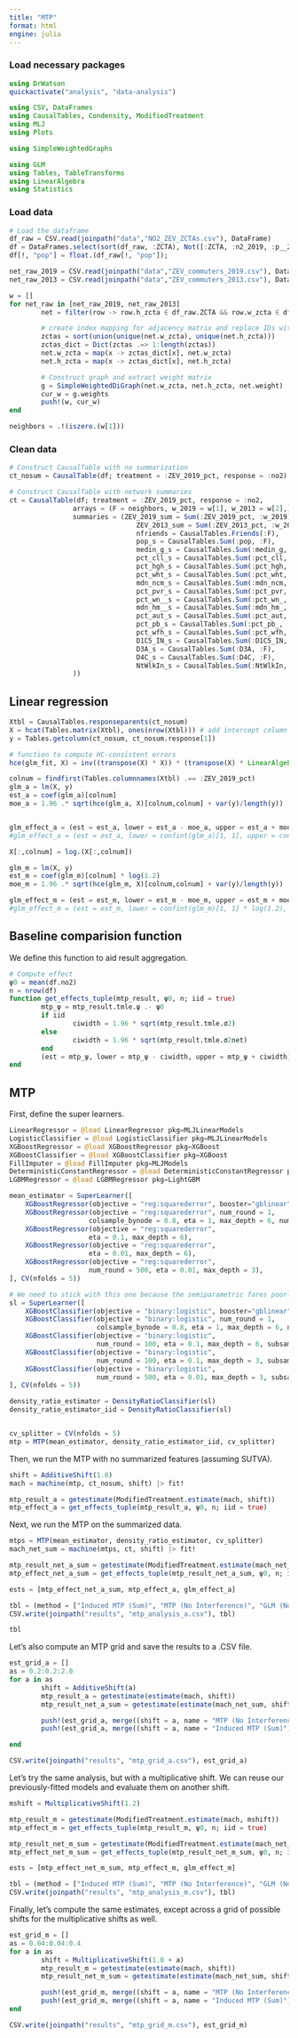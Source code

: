 ```yaml
---
title: "MTP"
format: html
engine: julia
---
```


### Load necessary packages
```julia
using DrWatson
quickactivate("analysis", "data-analysis")

using CSV, DataFrames
using CausalTables, Condensity, ModifiedTreatment
using MLJ
using Plots

using SimpleWeightedGraphs

using GLM
using Tables, TableTransforms
using LinearAlgebra
using Statistics
```

### Load data
```julia

# Load the dataframe
df_raw = CSV.read(joinpath("data","NO2_ZEV_ZCTAs.csv"), DataFrame)
df = DataFrames.select(sort(df_raw, :ZCTA), Not([:ZCTA, :n2_2019, :p__2013]))
df[!, "pop"] = float.(df_raw[!, "pop"]);

```

```julia
net_raw_2019 = CSV.read(joinpath("data","ZEV_commuters_2019.csv"), DataFrame)
net_raw_2013 = CSV.read(joinpath("data","ZEV_commuters_2013.csv"), DataFrame)

w = []
for net_raw in [net_raw_2019, net_raw_2013]
        net = filter(row -> row.h_zcta ∈ df_raw.ZCTA && row.w_zcta ∈ df_raw.ZCTA, net_raw)

        # create index mapping for adjacency matrix and replace IDs with rank
        zctas = sort(union(unique(net.w_zcta), unique(net.h_zcta)))
        zctas_dict = Dict(zctas .=> 1:length(zctas))
        net.w_zcta = map(x -> zctas_dict[x], net.w_zcta)
        net.h_zcta = map(x -> zctas_dict[x], net.h_zcta)

        # Construct graph and extract weight matrix
        g = SimpleWeightedDiGraph(net.w_zcta, net.h_zcta, net.weight)
        cur_w = g.weights
        push!(w, cur_w)
end

neighbors = .!(iszero.(w[1]))


```

### Clean data
```julia

# Construct CausalTable with no summarization
ct_nosum = CausalTable(df; treatment = :ZEV_2019_pct, response = :no2)

# Construct CausalTable with network summaries
ct = CausalTable(df; treatment = :ZEV_2019_pct, response = :no2, 
                arrays = (F = neighbors, w_2019 = w[1], w_2013 = w[2],), 
                summaries = (ZEV_2019_sum = Sum(:ZEV_2019_pct, :w_2019),
                                ZEV_2013_sum = Sum(:ZEV_2013_pct, :w_2013),
                                nfriends = CausalTables.Friends(:F),
                                pop_s = CausalTables.Sum(:pop, :F),
                                medin_g_s = CausalTables.Sum(:medin_g, :F),
                                pct_cll_s = CausalTables.Sum(:pct_cll, :F),
                                pct_hgh_s = CausalTables.Sum(:pct_hgh, :F),
                                pct_wht_s = CausalTables.Sum(:pct_wht, :F),
                                mdn_ncm_s = CausalTables.Sum(:mdn_ncm, :F),
                                pct_pvr_s = CausalTables.Sum(:pct_pvr, :F),
                                pct_wn__s = CausalTables.Sum(:pct_wn_, :F),
                                mdn_hm__s = CausalTables.Sum(:mdn_hm_, :F),
                                pct_aut_s = CausalTables.Sum(:pct_aut, :F),
                                pct_pb_s = CausalTables.Sum(:pct_pb_, :F),
                                pct_wfh_s = CausalTables.Sum(:pct_wfh, :F),
                                D1C5_IN_s = CausalTables.Sum(:D1C5_IN, :F),
                                D3A_s = CausalTables.Sum(:D3A, :F),
                                D4C_s = CausalTables.Sum(:D4C, :F),
                                NtWlkIn_s = CausalTables.Sum(:NtWlkIn, :F)
                ))

```

## Linear regression

```julia
Xtbl = CausalTables.responseparents(ct_nosum)
X = hcat(Tables.matrix(Xtbl), ones(nrow(Xtbl))) # add intercept column for design matrix
y = Tables.getcolumn(ct_nosum, ct_nosum.response[1])

# function to compute HC-consistent errors
hce(glm_fit, X) = inv((transpose(X) * X)) * (transpose(X) * LinearAlgebra.diagm(residuals(glm_fit).^2) * X) * inv((transpose(X) * X))

colnum = findfirst(Tables.columnnames(Xtbl) .== :ZEV_2019_pct)
glm_a = lm(X, y)
est_a = coef(glm_a)[colnum]
moe_a = 1.96 .* sqrt(hce(glm_a, X)[colnum,colnum] + var(y)/length(y))


glm_effect_a = (est = est_a, lower = est_a - moe_a, upper = est_a + moe_a)
#glm_effect_a = (est = est_a, lower = confint(glm_a)[1, 1], upper = confint(glm_a)[1, 2])

X[:,colnum] = log.(X[:,colnum])

glm_m = lm(X, y)
est_m = coef(glm_m)[colnum] * log(1.2)
moe_m = 1.96 .* sqrt(hce(glm_m, X)[colnum,colnum] + var(y)/length(y))

glm_effect_m = (est = est_m, lower = est_m - moe_m, upper = est_m + moe_m)
#glm_effect_m = (est = est_m, lower = confint(glm_m)[1, 1] * log(1.2), upper = confint(glm_m)[1, 2] * log(1.2))

```

## Baseline comparision function
We define this function to aid result aggregation. 
```julia
# Compute effect
ψ0 = mean(df.no2)
n = nrow(df)
function get_effects_tuple(mtp_result, ψ0, n; iid = true)
        mtp_ψ = mtp_result.tmle.ψ .- ψ0
        if iid
                ciwidth = 1.96 * sqrt(mtp_result.tmle.σ2)
        else
                ciwidth = 1.96 * sqrt(mtp_result.tmle.σ2net)
        end
        (est = mtp_ψ, lower = mtp_ψ - ciwidth, upper = mtp_ψ + ciwidth)
end

```

## MTP

First, define the super learners.

```julia
LinearRegressor = @load LinearRegressor pkg=MLJLinearModels
LogisticClassifier = @load LogisticClassifier pkg=MLJLinearModels
XGBoostRegressor = @load XGBoostRegressor pkg=XGBoost
XGBoostClassifier = @load XGBoostClassifier pkg=XGBoost
FillImputer = @load FillImputer pkg=MLJModels
DeterministicConstantRegressor = @load DeterministicConstantRegressor pkg=MLJModels
LGBMRegressor = @load LGBMRegressor pkg=LightGBM

mean_estimator = SuperLearner([
    XGBoostRegressor(objective = "reg:squarederror", booster="gblinear"),
    XGBoostRegressor(objective = "reg:squarederror", num_round = 1, 
                    colsample_bynode = 0.8, eta = 1, max_depth = 6, num_parallel_tree = 100, subsample = 0.8, tree_method = "hist"),
    XGBoostRegressor(objective = "reg:squarederror", 
                    eta = 0.1, max_depth = 6),
    XGBoostRegressor(objective = "reg:squarederror", 
                    eta = 0.01, max_depth = 6),
    XGBoostRegressor(objective = "reg:squarederror", 
                    num_round = 500, eta = 0.01, max_depth = 3),
], CV(nfolds = 5))

# We need to stick with this one because the semiparametric fares poorly due to skewed data
sl = SuperLearner([
    XGBoostClassifier(objective = "binary:logistic", booster="gblinear"),
    XGBoostClassifier(objective = "binary:logistic", num_round = 1, 
                      colsample_bynode = 0.8, eta = 1, max_depth = 6, num_parallel_tree = 100, subsample = 0.8, tree_method = "hist"),
    XGBoostClassifier(objective = "binary:logistic",
                      num_round = 100, eta = 0.1, max_depth = 6, subsample = 1.0),
    XGBoostClassifier(objective = "binary:logistic",
                      num_round = 100, eta = 0.1, max_depth = 3, subsample = 0.5),
    XGBoostClassifier(objective = "binary:logistic",
                      num_round = 500, eta = 0.01, max_depth = 3, subsample = 0.5),
], CV(nfolds = 5))

density_ratio_estimator = DensityRatioClassifier(sl)
density_ratio_estimator_iid = DensityRatioClassifier(sl)


cv_splitter = CV(nfolds = 5)
mtp = MTP(mean_estimator, density_ratio_estimator_iid, cv_splitter)
```

Then, we run the MTP with no summarized features (assuming SUTVA).

```julia
shift = AdditiveShift(1.0)
mach = machine(mtp, ct_nosum, shift) |> fit!
```

```julia
mtp_result_a = getestimate(ModifiedTreatment.estimate(mach, shift))
mtp_effect_a = get_effects_tuple(mtp_result_a, ψ0, n; iid = true)

```

Next, we run the MTP on the summarized data.

```julia
mtps = MTP(mean_estimator, density_ratio_estimator, cv_splitter)
mach_net_sum = machine(mtps, ct, shift) |> fit!
```

```julia
mtp_result_net_a_sum = getestimate(ModifiedTreatment.estimate(mach_net_sum, AdditiveShift(1.0)))
mtp_effect_net_a_sum = get_effects_tuple(mtp_result_net_a_sum, ψ0, n; iid = false)
```

```julia
ests = [mtp_effect_net_a_sum, mtp_effect_a, glm_effect_a]

tbl = (method = ["Induced MTP (Sum)", "MTP (No Interference)", "GLM (No Interference)"], effects = map(x -> x.est, ests), upper = map(x -> x.upper, ests), lower = map(x -> x.lower, ests))
CSV.write(joinpath("results", "mtp_analysis_a.csv"), tbl)

tbl

```


Let's also compute an MTP grid and save the results to a .CSV file.

```julia
est_grid_a = []
as = 0.2:0.2:2.0
for a in as
        shift = AdditiveShift(a)
        mtp_result_a = getestimate(estimate(mach, shift))
        mtp_result_net_a_sum = getestimate(estimate(mach_net_sum, shift))

        push!(est_grid_a, merge((shift = a, name = "MTP (No Interference)"), get_effects_tuple(mtp_result_a, ψ0, n; iid = true)))
        push!(est_grid_a, merge((shift = a, name = "Induced MTP (Sum)"), get_effects_tuple(mtp_result_net_a_sum, ψ0, n; iid = false)))

end

CSV.write(joinpath("results", "mtp_grid_a.csv"), est_grid_a)

```


Let's try the same analysis, but with a multiplicative shift. We can reuse our previously-fitted models and evaluate them on another shift.

```julia

mshift = MultiplicativeShift(1.2)

mtp_result_m = getestimate(ModifiedTreatment.estimate(mach, mshift))
mtp_effect_m = get_effects_tuple(mtp_result_m, ψ0, n; iid = true)

mtp_result_net_m_sum = getestimate(ModifiedTreatment.estimate(mach_net_sum, mshift))
mtp_effect_net_m_sum = get_effects_tuple(mtp_result_net_m_sum, ψ0, n; iid = false)

ests = [mtp_effect_net_m_sum, mtp_effect_m, glm_effect_m]

tbl = (method = ["Induced MTP (Sum)", "MTP (No Interference)", "GLM (No Interference)"], effects = map(x -> x.est, ests), upper = map(x -> x.upper, ests), lower = map(x -> x.lower, ests))
CSV.write(joinpath("results", "mtp_analysis_m.csv"), tbl)


```

Finally, let's compute the same estimates, except across a grid of possible shifts for the multiplicative shifts as well.
```julia

est_grid_m = []
as = 0.04:0.04:0.4
for a in as
        shift = MultiplicativeShift(1.0 + a)
        mtp_result_m = getestimate(estimate(mach, shift))
        mtp_result_net_m_sum = getestimate(estimate(mach_net_sum, shift))

        push!(est_grid_m, merge((shift = a, name = "MTP (No Interference)"), get_effects_tuple(mtp_result_m, ψ0, n; iid = true)))
        push!(est_grid_m, merge((shift = a, name = "Induced MTP (Sum)"), get_effects_tuple(mtp_result_net_m_sum, ψ0, n; iid = false)))
end

CSV.write(joinpath("results", "mtp_grid_m.csv"), est_grid_m)

```
